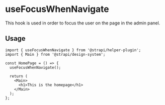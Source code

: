 <!--- useFocusWhenNavigate.stories.mdx --->


<Meta title="hooks/useFocusWhenNavigate" />

# useFocusWhenNavigate

This hook is used in order to focus the user on the page in the admin panel.

## Usage

```
import { useFocusWhenNavigate } from '@strapi/helper-plugin';
import { Main } from '@strapi/design-system';

const HomePage = () => {
  useFocusWhenNavigate();

  return (
    <Main>
      <h1>This is the homepage</h1>
    </Main>
  );
};
```
